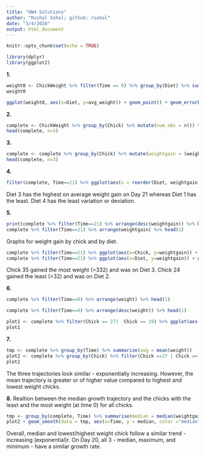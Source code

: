 ```yaml
---
title: "HW4 Solutions"
author: "Rushal Sohal; github: rsohal"
date: "3/4/2020"
output: html_document
---
```


```r
knitr::opts_chunk$set(echo = TRUE)
```

```r
library(dplyr)
library(ggplot2)
```

**1.**

```r
weight0 <- ChickWeight %>% filter(Time == 0) %>% group_by(Diet) %>% summarize(num_chicks = n(), avg_weight = mean(weight), sd_weight = sd(weight))
weight0
```


<!-- 5 pts of extra credit: construct a ggplot that shows average weights by diet with an interval (shown as a line) of +- the standard deviation around the averages. -->
```r
ggplot(weight0, aes(x=Diet, y=avg_weight)) + geom_point() + geom_errorbar(aes(ymin = avg_weight-sd_weight, ymax = avg_weight+sd_weight)) + ggtitle('Extra Credit: Average Weight by Diet') + xlab('Diet') + ylab('Average Weight')
```



**2.**

```r
complete <- ChickWeight %>% group_by(Chick) %>% mutate(num_obs = n()) %>% ungroup() %>% filter(num_obs == 12)
head(complete, n=3)
```


**3.**

```r
complete <- complete %>% group_by(Chick) %>% mutate(weightgain = (weight - weight[Time==0]))
head(complete, n=3)
```



**4.**


```r
filter(complete, Time==21) %>% ggplot(aes(x = reorder(Diet, weightgain, FUN = median), y = weightgain)) + geom_boxplot() + ylim(0,350) + ggtitle('Weight Gain by Diet for Day 21') + xlab('Diet') + ylab('Weight Gain')
```

Diet 3 has the highest on average weight gain on Day 21 whereas Diet 1 has the least. Diet 4 has the least variation or deviation.



**5.**
```r
print(complete %>% filter(Time==21) %>% arrange(desc(weightgain)) %>% head(1))
complete %>% filter(Time==21) %>% arrange(weightgain) %>% head(1)
```

Graphs for weight gain by chick and by diet.
```r
complete %>% filter(Time==21) %>% ggplot(aes(x=Chick, y=weightgain)) + geom_point() + ylab('Weightgain') + ggtitle('Weightgain by Chick')
complete %>% filter(Time==21) %>% ggplot(aes(x=Diet, y=weightgain)) + geom_point() + ylab('Weightgain') + ggtitle('Weightgain by Diet')
```

Chick 35 gained the most weight (=332) and was on Diet 3. Chick 24 gained the least (=32) and was on Diet 2.

**6.**

```r
complete %>% filter(Time==0) %>% arrange(weight) %>% head(1)
```

```r
complete %>% filter(Time==0) %>% arrange(desc(weight)) %>% head(1)
```
```r
plot1 <- complete %>% filter(Chick == 27|  Chick == 19) %>% ggplot(aes(x=Time, y=weight, group=Chick, color=Chick)) + geom_line() + geom_point() + ggtitle('Weight over Time')
plot1
```





**7.**

```r
tmp <- complete %>% group_by(Time) %>% summarize(avg = mean(weight)) 
plot2 <- complete %>% group_by(Chick) %>% filter(Chick ==27 | Chick == 19) %>% ggplot() + geom_line(aes(x=Time, y=weight, group=Chick, color=Chick))+ geom_line(data=tmp, aes(x=Time, y=avg))
plot2
```

The three trajectories look similar - exponentially increasing. However, the mean trajectory is greater or of higher value compared to highest and lowest weight chicks.



**8.**
Realtion between the median growth trajectory and the chicks with the least and the most weight (at time 0) for all chicks.
```r
tmp <- group_by(complete, Time) %>% summarise(median = median(weightgain))
plot2 + geom_smooth(data = tmp, aes(x=Time, y = median, color ="median"), se=F) +ylim(0,300)
```

Overall, median and lowest/highest weight chick follow a similar trend - increasing (exponential)r. On Day 20, all 3 - median, maximum, and minimum - have a similar growth rate.


